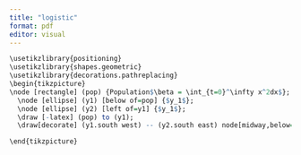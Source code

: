 ```yaml
---
title: "logistic"
format: pdf
editor: visual
---
```


```r
\usetikzlibrary{positioning}
\usetikzlibrary{shapes.geometric}
\usetikzlibrary{decorations.pathreplacing}
\begin{tikzpicture}
\node [rectangle] (pop) {Population$\beta = \int_{t=0}^\infty x^2dx$};
  \node [ellipse] (y1) [below of=pop] {$y_1$};
  \node [ellipse] (y2) [left of=y1] {$y_1$};
  \draw [-latex] (pop) to (y1);
  \draw[decorate] (y1.south west) -- (y2.south east) node[midway,below=3pt](ABC){ABCDEFG};

\end{tikzpicture}
```

